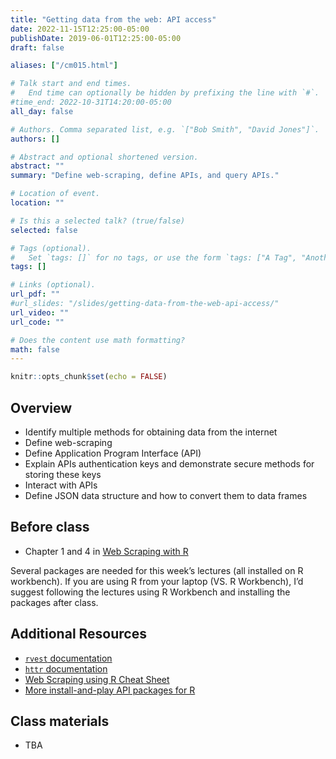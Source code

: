 ```yaml
---
title: "Getting data from the web: API access"
date: 2022-11-15T12:25:00-05:00
publishDate: 2019-06-01T12:25:00-05:00
draft: false

aliases: ["/cm015.html"]

# Talk start and end times.
#   End time can optionally be hidden by prefixing the line with `#`.
#time_end: 2022-10-31T14:20:00-05:00
all_day: false

# Authors. Comma separated list, e.g. `["Bob Smith", "David Jones"]`.
authors: []

# Abstract and optional shortened version.
abstract: ""
summary: "Define web-scraping, define APIs, and query APIs."

# Location of event.
location: ""

# Is this a selected talk? (true/false)
selected: false

# Tags (optional).
#   Set `tags: []` for no tags, or use the form `tags: ["A Tag", "Another Tag"]` for one or more tags.
tags: []

# Links (optional).
url_pdf: ""
#url_slides: "/slides/getting-data-from-the-web-api-access/"
url_video: ""
url_code: ""

# Does the content use math formatting?
math: false
---
```


```r
knitr::opts_chunk$set(echo = FALSE)
```

## Overview

* Identify multiple methods for obtaining data from the internet
* Define web-scraping
* Define Application Program Interface (API)
* Explain APIs authentication keys and demonstrate secure methods for storing these keys
* Interact with APIs
* Define JSON data structure and how to convert them to data frames

<!--
* Practice tidying messy JSON data objects using `tidyr`
* Demonstrate how to use canned packages in R to access APIs
* Practice gathering data from Twitter API using the `rtweet` package in R
-->

## Before class

* Chapter 1 and 4 in [Web Scraping with R](https://steviep42.github.io/webscraping/book/)

Several packages are needed for this week's lectures (all installed on R workbench). If you are using R from your laptop (VS. R Workbench), I'd suggest following the lectures using R Workbench and installing the packages after class.


## Additional Resources 

* [`rvest` documentation](https://rvest.tidyverse.org/articles/harvesting-the-web.html)
* [`httr` documentation](https://cran.r-project.org/web/packages/httr/)
* [Web Scraping using R Cheat Sheet](https://github.com/yusuzech/r-web-scraping-cheat-sheet/blob/master/README.md)
* [More install-and-play API packages for R](https://github.com/ropensci/webservices)

<!--
* Read [Getting data from the web: API access](/notes/application-program-interface/)
* Read [Getting data from the web: writing API queries](/notes/write-an-api-function/)
-->

## Class materials

* TBA

<!--
* [Practice getting data from the Twitter API](/notes/twitter-api-practice/)
* [Simplifying lists](/notes/simplify-nested-lists/)
-->
